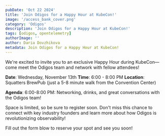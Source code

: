 ```yaml
---
pubDate: 'Oct 22 2024'
title: 'Join Odigos for a Happy Hour at KubeCon!'
image: '/access_bank_cover.png'
category: 'Odigos'
description: 'Join Odigos for a Happy Hour at KubeCon!'
tags: [odigos, opentelemetry]
authorImage: ''
author: Daria Dovzhikova
metadata: Join Odigos for a Happy Hour at KubeCon!
---
```


We're excited to invite you to an exclusive Happy Hour during KubeCon—come meet the Odigos team and network with fellow attendees!

**Date**: Wednesday, November 13th
**Time**: 6:00 - 8:00 PM
**Location**: Squatters BrewPub (just a 5-8 minute walk from the Convention Center)

**Agenda**: 6:00-8:00 PM: Networking, drinks, and great conversations with the Odigos team!

Space is limited, so be sure to register soon. Don't miss this chance to connect with key industry founders and learn more about how Odigos is revolutionizing observability!

Fill out the form blow to reserve your spot and see you soon!
